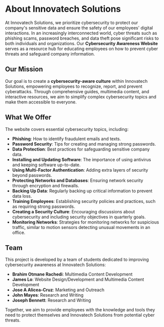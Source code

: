 # About Innovatech Solutions

At Innovatech Solutions, we prioritize cybersecurity to protect our company's sensitive data and ensure the safety of our employees' digital interactions. In an increasingly interconnected world, cyber threats such as phishing scams, password breaches, and data theft pose significant risks to both individuals and organizations. Our **Cybersecurity Awareness Website** serves as a resource hub for educating employees on how to prevent cyber threats and safeguard company information.

## Our Mission

Our goal is to create a **cybersecurity-aware culture** within Innovatech Solutions, empowering employees to recognize, report, and prevent cyberattacks. Through comprehensive guides, multimedia content, and interactive resources, we aim to simplify complex cybersecurity topics and make them accessible to everyone.

## What We Offer

The website covers essential cybersecurity topics, including:

- **Phishing**: How to identify fraudulent emails and texts.
- **Password Security**: Tips for creating and managing strong passwords.
- **Data Protection**: Best practices for safeguarding sensitive company data.
- **Installing and Updating Software**: The importance of using antivirus and keeping software up-to-date.
- **Using Multi-Factor Authentication**: Adding extra layers of security beyond passwords.
- **Protecting Networks and Databases**: Ensuring network security through encryption and firewalls.
- **Backing Up Data**: Regularly backing up critical information to prevent data loss.
- **Training Employees**: Establishing security policies and practices, such as requiring strong passwords.
- **Creating a Security Culture**: Encouraging discussions about cybersecurity and including security objectives in quarterly goals.
- **Monitoring Networks**: Strategies for monitoring networks for suspicious traffic, similar to motion sensors detecting unusual movements in an office.

## Team

This project is developed by a team of students dedicated to improving cybersecurity awareness at Innovatech Solutions:

- **Brahim Otmane Rachedi**: Multimedia Content Development
- **James Lo**: Website Design/Development and Multimedia Content Development
- **Jose A Alicea-Cruz**: Marketing and Outreach
- **John Mayes**: Research and Writing
- **Joseph Bennett**: Research and Writing

Together, we aim to provide employees with the knowledge and tools they need to protect themselves and Innovatech Solutions from potential cyber threats.
